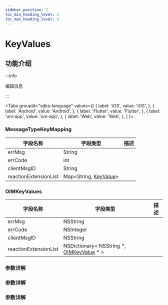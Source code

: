 ```yaml
---
sidebar_position: 2
toc_min_heading_level: 2
toc_max_heading_level: 2
---
```


# KeyValues

## 功能介绍

:::info

编辑消息

:::

<Tabs
groupId="sdks-language"
values={[
{ label: 'iOS', value: 'iOS', },
{ label: 'Android', value: 'Android', },
{ label: 'Flutter', value: 'Flutter', },
{ label: 'uni-app', value: 'uni-app', },
{ label: 'Web', value: 'Web', },
]
}>

<TabItem value="Flutter">

### MessageTypeKeyMapping

| 字段名称              | 字段类型                                                      | 描述 |
| --------------------- | ------------------------------------------------------------- | ---- |
| errMsg                | String                                                        |      |
| errCode               | int                                                           |      |
| clientMsgID           | String                                                        |      |
| reactionExtensionList | Map<String, [KeyValue](docs/sdks/class/message/keyValue.mdx)> |      |

</TabItem>

<TabItem value="iOS">

### OIMKeyValues

| 字段名称              | 字段类型                                                                            | 描述 |
| --------------------- | ----------------------------------------------------------------------------------- | ---- |
| errMsg                | NSString                                                                            |      |
| errCode               | NSInteger                                                                           |      |
| clientMsgID           | NSString                                                                            |      |
| reactionExtensionList | NSDictionary< NSString \*, [OIMKeyValue](docs/sdks/class/message/keyValue.mdx) \* > |      |

</TabItem>

<TabItem value="Android">

### 参数详解

</TabItem>

<TabItem value="Web">

### 参数详解

</TabItem>

<TabItem value="uni-app">

### 参数详解

</TabItem>

</Tabs>
